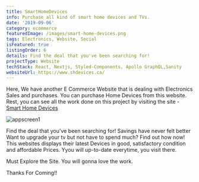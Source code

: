 ```yaml
---
title: SmartHomeDevices
info: Purchase all kind of smart home devices and TVs.
date: '2019-09-06'
category: ecommerce
featuredImage: /images/smart-home-devices.png
tags: Electronics, Website, Social
isFeatured: true
listingOrder: 6
details: Find the deal that you've been searching for!
projectType: Website
techStack: React, Nextjs, Styled-Components, Apollo GraphQL,Sanity
websiteUrl: https://www.shdevices.ca/
---
```


Here, We have another E Commerce Website that is dealing with Electronics Sales and purchases. You can purchase Home Devices from this website.
Rest, you can see all the work done on this project by visiting the site - [Smart Home Devices](https://www.shdevices.ca/)

![appscreen1](../images/shdevices-home-page.png)

Find the deal that you've been searching for! Savings have never felt better Want to upgrade your tv but not have to spend much? Find out how now!
This websites displays their latest Devices in good, satisfactory condition and affordable Prices. Yyou will up-to-date everytime, you visit there.

Must Explore the Site.
You will gonna love the work.

Thanks For Coming!!
